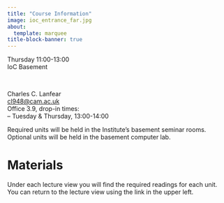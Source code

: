 ```yaml
---
title: "Course Information"
image: ioc_entrance_far.jpg
about:
  template: marquee
title-block-banner: true
---
```


::: {.grid style="text-align: left"}

::: {.g-col-4}
Thursday 11:00-13:00
<br>IoC Basement
:::

::: {.g-col-3}
&nbsp;
:::

::: {.g-col-5}
Charles C. Lanfear<br> [cl948\@cam.ac.uk](cl948@cam.ac.uk "Email")<br>Office 3.9, drop-in times:<br>
-- Tuesday & Thursday, 13:00-14:00
:::

:::

Required units will be held in the Institute's basement seminar rooms. Optional units will be held in the basement computer lab.


# Materials

Under each lecture view you will find the required readings for each unit. You can return to the lecture view using the link in the upper left.